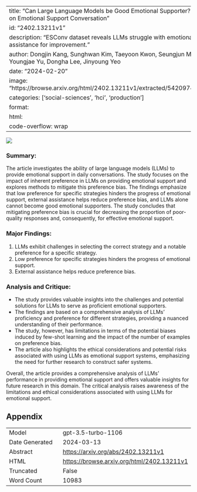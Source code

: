 
---
title: "Can Large Language Models be Good Emotional Supporter? Mitigating Preference Bias on Emotional Support Conversation"
id: "2402.13211v1"
description: "ESConv dataset reveals LLMs struggle with emotional support, need external assistance for improvement."
author: Dongjin Kang, Sunghwan Kim, Taeyoon Kwon, Seungjun Moon, Hyunsouk Cho, Youngjae Yu, Dongha Lee, Jinyoung Yeo
date: "2024-02-20"
image: "https://browse.arxiv.org/html/2402.13211v1/extracted/5420974/figure/llms_motivation.png"
categories: ['social-sciences', 'hci', 'production']
format:
  html:
    code-overflow: wrap
---

![](https://browse.arxiv.org/html/2402.13211v1/extracted/5420974/figure/llms_motivation.png)

### Summary:
The article investigates the ability of large language models (LLMs) to provide emotional support in daily conversations. The study focuses on the impact of inherent preference in LLMs on providing emotional support and explores methods to mitigate this preference bias. The findings emphasize that low preference for specific strategies hinders the progress of emotional support, external assistance helps reduce preference bias, and LLMs alone cannot become good emotional supporters. The study concludes that mitigating preference bias is crucial for decreasing the proportion of poor-quality responses and, consequently, for effective emotional support.

### Major Findings:
1. LLMs exhibit challenges in selecting the correct strategy and a notable preference for a specific strategy.
2. Low preference for specific strategies hinders the progress of emotional support.
3. External assistance helps reduce preference bias.

### Analysis and Critique:
- The study provides valuable insights into the challenges and potential solutions for LLMs to serve as proficient emotional supporters.
- The findings are based on a comprehensive analysis of LLMs' proficiency and preference for different strategies, providing a nuanced understanding of their performance.
- The study, however, has limitations in terms of the potential biases induced by few-shot learning and the impact of the number of examples on preference bias.
- The article also highlights the ethical considerations and potential risks associated with using LLMs as emotional support systems, emphasizing the need for further research to construct safer systems.

Overall, the article provides a comprehensive analysis of LLMs' performance in providing emotional support and offers valuable insights for future research in this domain. The critical analysis raises awareness of the limitations and ethical considerations associated with using LLMs for emotional support.

## Appendix

|          |          |
|----------|----------|
| Model     | gpt-3.5-turbo-1106       |
| Date Generated     | 2024-03-13       |
| Abstract | [https://arxiv.org/abs/2402.13211v1](https://arxiv.org/abs/2402.13211v1)        |
| HTML     | [https://browse.arxiv.org/html/2402.13211v1](https://browse.arxiv.org/html/2402.13211v1)       |
| Truncated       | False       |
| Word Count       | 10983       |